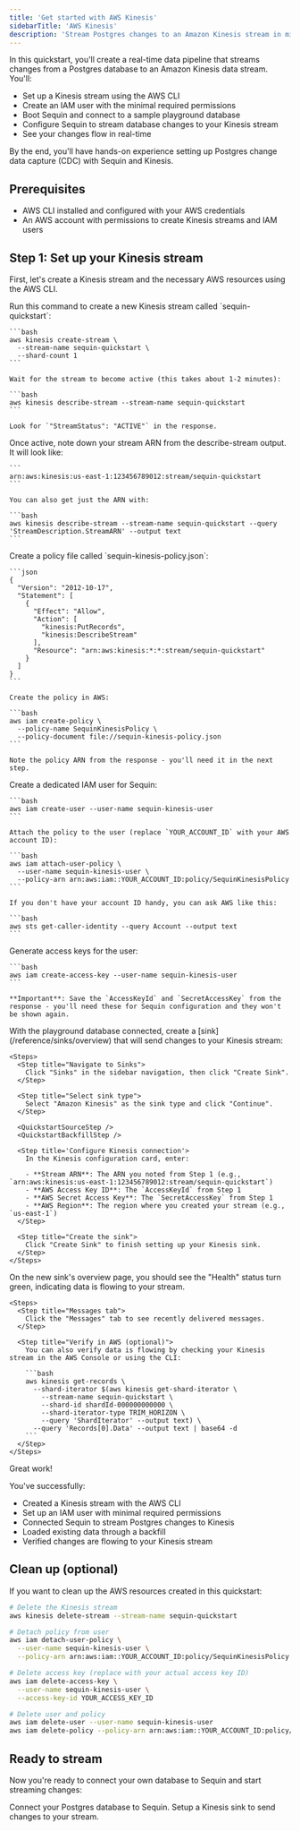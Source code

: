 ```yaml
---
title: 'Get started with AWS Kinesis'
sidebarTitle: 'AWS Kinesis'
description: 'Stream Postgres changes to an Amazon Kinesis stream in minutes with Sequin.'
---
```



In this quickstart, you'll create a real-time data pipeline that streams changes from a Postgres database to an Amazon Kinesis data stream. You'll:

- Set up a Kinesis stream using the AWS CLI
- Create an IAM user with the minimal required permissions
- Boot Sequin and connect to a sample playground database
- Configure Sequin to stream database changes to your Kinesis stream
- See your changes flow in real-time

By the end, you'll have hands-on experience setting up Postgres change data capture (CDC) with Sequin and Kinesis.

## Prerequisites

- AWS CLI installed and configured with your AWS credentials
- An AWS account with permissions to create Kinesis streams and IAM users

## Step 1: Set up your Kinesis stream

First, let's create a Kinesis stream and the necessary AWS resources using the AWS CLI.

<Steps>
  <Step title="Create a Kinesis stream">
    Run this command to create a new Kinesis stream called `sequin-quickstart`:

    ```bash
    aws kinesis create-stream \
      --stream-name sequin-quickstart \
      --shard-count 1
    ```

    Wait for the stream to become active (this takes about 1-2 minutes):

    ```bash
    aws kinesis describe-stream --stream-name sequin-quickstart
    ```

    Look for `"StreamStatus": "ACTIVE"` in the response.
  </Step>

  <Step title="Get your stream ARN">
    Once active, note down your stream ARN from the describe-stream output. It will look like:
    
    ```
    arn:aws:kinesis:us-east-1:123456789012:stream/sequin-quickstart
    ```

    You can also get just the ARN with:

    ```bash
    aws kinesis describe-stream --stream-name sequin-quickstart --query 'StreamDescription.StreamARN' --output text
    ```
  </Step>

  <Step title="Create an IAM policy">
    Create a policy file called `sequin-kinesis-policy.json`:

    ```json
    {
      "Version": "2012-10-17",
      "Statement": [
        {
          "Effect": "Allow",
          "Action": [
            "kinesis:PutRecords",
            "kinesis:DescribeStream"
          ],
          "Resource": "arn:aws:kinesis:*:*:stream/sequin-quickstart"
        }
      ]
    }
    ```

    Create the policy in AWS:

    ```bash
    aws iam create-policy \
      --policy-name SequinKinesisPolicy \
      --policy-document file://sequin-kinesis-policy.json
    ```

    Note the policy ARN from the response - you'll need it in the next step.
  </Step>

  <Step title="Create an IAM user">
    Create a dedicated IAM user for Sequin:

    ```bash
    aws iam create-user --user-name sequin-kinesis-user
    ```

    Attach the policy to the user (replace `YOUR_ACCOUNT_ID` with your AWS account ID):

    ```bash
    aws iam attach-user-policy \
      --user-name sequin-kinesis-user \
      --policy-arn arn:aws:iam::YOUR_ACCOUNT_ID:policy/SequinKinesisPolicy
    ```

    If you don't have your account ID handy, you can ask AWS like this:

    ```bash
    aws sts get-caller-identity --query Account --output text
    ```
    
  </Step>

  <Step title="Create access keys">
    Generate access keys for the user:

    ```bash
    aws iam create-access-key --user-name sequin-kinesis-user
    ```

    **Important**: Save the `AccessKeyId` and `SecretAccessKey` from the response - you'll need these for Sequin configuration and they won't be shown again.
  </Step>
</Steps>

<Steps titleSize="h2">
  <QuickstartInitialSteps />
  <Step title="Create a Kinesis Sink" icon="aws">
    With the playground database connected, create a [sink](/reference/sinks/overview) that will send changes to your Kinesis stream:

    <Steps>
      <Step title="Navigate to Sinks">
        Click "Sinks" in the sidebar navigation, then click "Create Sink".
      </Step>

      <Step title="Select sink type">
        Select "Amazon Kinesis" as the sink type and click "Continue".
      </Step>

      <QuickstartSourceStep />
      <QuickstartBackfillStep />

      <Step title='Configure Kinesis connection'>
        In the Kinesis configuration card, enter:
        
        - **Stream ARN**: The ARN you noted from Step 1 (e.g., `arn:aws:kinesis:us-east-1:123456789012:stream/sequin-quickstart`)
        - **AWS Access Key ID**: The `AccessKeyId` from Step 1
        - **AWS Secret Access Key**: The `SecretAccessKey` from Step 1
        - **AWS Region**: The region where you created your stream (e.g., `us-east-1`)
      </Step>

      <Step title="Create the sink">
        Click "Create Sink" to finish setting up your Kinesis sink.
      </Step>
    </Steps>
  </Step>

  <Step title="See changes flow to your Kinesis stream" icon="waveform-lines">
    On the new sink's overview page, you should see the "Health" status turn green, indicating data is flowing to your stream.

    <Steps>
      <Step title="Messages tab">
        Click the "Messages" tab to see recently delivered messages.
      </Step>

      <Step title="Verify in AWS (optional)">
        You can also verify data is flowing by checking your Kinesis stream in the AWS Console or using the CLI:

        ```bash
        aws kinesis get-records \
          --shard-iterator $(aws kinesis get-shard-iterator \
            --stream-name sequin-quickstart \
            --shard-id shardId-000000000000 \
            --shard-iterator-type TRIM_HORIZON \
            --query 'ShardIterator' --output text) \
          --query 'Records[0].Data' --output text | base64 -d
        ```
      </Step>
    </Steps>
  </Step>
</Steps>

<Check>
  Great work!
</Check>

You've successfully:

- Created a Kinesis stream with the AWS CLI
- Set up an IAM user with minimal required permissions
- Connected Sequin to stream Postgres changes to Kinesis
- Loaded existing data through a backfill
- Verified changes are flowing to your Kinesis stream

## Clean up (optional)

If you want to clean up the AWS resources created in this quickstart:

```bash
# Delete the Kinesis stream
aws kinesis delete-stream --stream-name sequin-quickstart

# Detach policy from user
aws iam detach-user-policy \
  --user-name sequin-kinesis-user \
  --policy-arn arn:aws:iam::YOUR_ACCOUNT_ID:policy/SequinKinesisPolicy

# Delete access key (replace with your actual access key ID)
aws iam delete-access-key \
  --user-name sequin-kinesis-user \
  --access-key-id YOUR_ACCESS_KEY_ID

# Delete user and policy
aws iam delete-user --user-name sequin-kinesis-user
aws iam delete-policy --policy-arn arn:aws:iam::YOUR_ACCOUNT_ID:policy/SequinKinesisPolicy
```

## Ready to stream

Now you're ready to connect your own database to Sequin and start streaming changes:

<CardGroup cols={2}>
  <Card title="Guide: Connect Postgres" icon="elephant" href="/connect-postgres">
    Connect your Postgres database to Sequin.
  </Card>
  <Card title="Guide: Setting up a Kinesis sink" icon="aws" href="/how-to/stream-postgres-to-kinesis">
    Setup a Kinesis sink to send changes to your stream.
  </Card>
</CardGroup>
